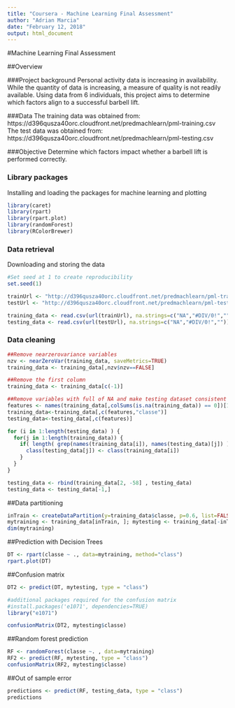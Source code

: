 ---
title: "Coursera - Machine Learning Final Assessment"
author: "Adrian Marcia"
date: "February 12, 2018"
output: html_document
---

#Machine Learning Final Assessment

##Overview

###Project background
Personal activity data is increasing in availability. While the quantity of data is increasing, a measure of quality is not readily available.
Using data from 6 individuals, this project aims to determine which factors align to a successful barbell lift.

###Data
The training data was obtained from: https://d396qusza40orc.cloudfront.net/predmachlearn/pml-training.csv
The test data was obtained from: https://d396qusza40orc.cloudfront.net/predmachlearn/pml-testing.csv

###Objective
Determine which factors impact whether a barbell lift is performed correctly.

### Library packages
Installing and loading the packages for machine learning and plotting
```{r}
library(caret)
library(rpart)
library(rpart.plot)
library(randomForest)
library(RColorBrewer)
```

### Data retrieval
Downloading and storing the data
```{r}
#Set seed at 1 to create reproducibility
set.seed(1)

trainUrl <- "http://d396qusza40orc.cloudfront.net/predmachlearn/pml-training.csv"
testUrl <- "http://d396qusza40orc.cloudfront.net/predmachlearn/pml-testing.csv"

training_data <- read.csv(url(trainUrl), na.strings=c("NA","#DIV/0!",""))
testing_data <- read.csv(url(testUrl), na.strings=c("NA","#DIV/0!",""))
```

### Data cleaning
```{r}
##Remove nearzerovariance variables
nzv <- nearZeroVar(training_data, saveMetrics=TRUE)
training_data <- training_data[,nzv$nzv==FALSE]

##Remove the first column
training_data <- training_data[c(-1)]

##Remove variables with full of NA and make testing dataset consistent with training dataset in terms of available columns
features <- names(training_data[,colSums(is.na(training_data)) == 0])[1:57]
training_data<-training_data[,c(features,"classe")]
testing_data<-testing_data[,c(features)]

for (i in 1:length(testing_data) ) {
  for(j in 1:length(training_data)) {
    if( length( grep(names(training_data[i]), names(testing_data)[j]) ) ==1)  {
      class(testing_data[j]) <- class(training_data[i])
    }      
  }      
}

testing_data <- rbind(training_data[2, -58] , testing_data) 
testing_data <- testing_data[-1,]
```

##Data partitioning
```{r}
inTrain <- createDataPartition(y=training_data$classe, p=0.6, list=FALSE)
mytraining <- training_data[inTrain, ]; mytesting <- training_data[-inTrain, ]
dim(mytraining)
```

##Prediction with Decision Trees
```{r}
DT <- rpart(classe ~ ., data=mytraining, method="class")
rpart.plot(DT)
```

##Confusion matrix
```{r}
DT2 <- predict(DT, mytesting, type = "class")

#additional packages required for the confusion matrix
#install.packages('e1071', dependencies=TRUE)
library("e1071")

confusionMatrix(DT2, mytesting$classe)
```

##Random forest prediction
```{r}
RF <- randomForest(classe ~. , data=mytraining)
RF2 <- predict(RF, mytesting, type = "class")
confusionMatrix(RF2, mytesting$classe)
```

##Out of sample error
```{r}
predictions <- predict(RF, testing_data, type = "class")
predictions
```
